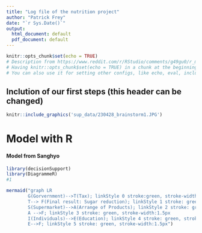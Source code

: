 ```yaml
---
title: "Log file of the nutrition project"
author: "Patrick Frey"
date: "`r Sys.Date()`"
output:
  html_document: default
  pdf_document: default
---
```

<!--please enter your names as authors--> 

```r
knitr::opts_chunk$set(echo = TRUE)
# Description from https://www.reddit.com/r/RStudio/comments/g49gu0/r_markdown_knitropts_chunksetecho_true/
# Having knitr::opts_chunk$set(echo = TRUE) in a chunk at the beginning of your document is the same of having ````{r echo = TRUE}` for all chunks.
# You can also use it for setting other configs, like echo, eval, include and others 
```

## Inclution of our first steps (this header can be changed)

```r
knitr::include_graphics('sup_data/230428_brainstorm1.JPG')
```

# Model with R

#### Model from Sanghyo
```r
library(decisionSupport)
library(DiagrammeR)
#1

mermaid("graph LR
        G(Gorvernment)-->T(Tax); linkStyle 0 stroke:green, stroke-width:1.5px
        T--> F(Final result: Sugar reduction); linkStyle 1 stroke: green, stroke-width:1.5px
        S(Supermarket)-->A(Arrange of Products); linkStyle 2 stroke: green, stroke-width:1.5px
        A -->F; linkStyle 3 stroke: green, stroke-width:1.5px
        I(Individuals)-->E(Education); linkStyle 4 stroke: green, stroke-width:1.5px
        E-->F; linkStyle 5 stroke: green, stroke-width:1.5px")



```





